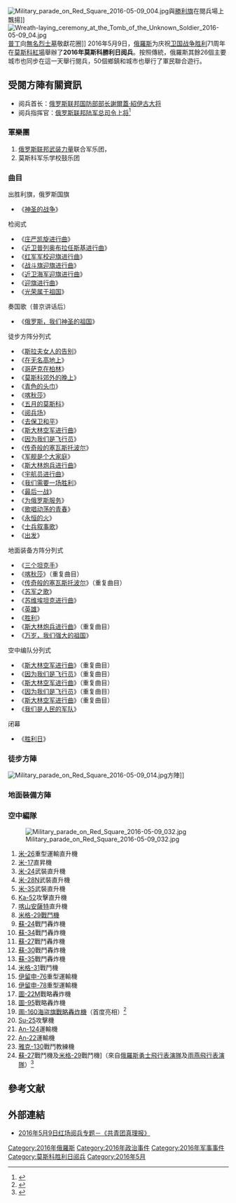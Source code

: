 {{expand|time=2016-05-24T04:16:28+00:00}}
{{NoteTA
|G1 = 地名
|G2 = People
|1 =zh-cn:信息;zh-tw:資訊;
|2 =zh-tw:普丁;zh-hk:普京;zh-cn:普京;
}}
{{Infobox recurring event
|Event_Name     = 2016年莫斯科勝利日阅兵
|图像     = 
|Caption  = 
|Leader         = [[俄罗斯总统|俄罗斯总统]]：[[弗拉基米尔·普京|弗拉基米尔·普京]]
|Master         = [[俄罗斯国防部长|俄罗斯国防部长]]：[[谢尔盖·绍伊古|谢尔盖·绍伊古]]
|founder_title  = 总指挥
|founder_name   = [[俄罗斯陆军|俄罗斯联邦陆军总司令]]：{{link-ru|奥列格·萨留科夫|Салюков, Олег Леонидович}}[[上将|上将]]
|Participants   = 特邀嘉宾、各国外宾与观礼群众
|country        = {{RUS}}
|Location       = [[莫斯科|莫斯科]][[紅場|紅場]]
|Date           = 2016年5月9日（[[勝利日_(5月9日)|卫国战争胜利]]）
|Result         = 
|URL            = 
}}
[[File:Military_parade_on_Red_Square_2016-05-09_004.jpg|thumb]]與[[勝利旗|勝利旗]]在閱兵場上飄揚]]
[[File:Wreath-laying_ceremony_at_the_Tomb_of_the_Unknown_Soldier_2016-05-09_04.jpg|thumb]][[普丁|普丁]]向[[無名烈士墓_(莫斯科)|無名烈士墓]]敬獻花圈]]
2016年5月9日，[[俄羅斯|俄羅斯]]为庆祝[[卫国战争胜利日|卫国战争胜利]]71周年在[[莫斯科|莫斯科]][[紅場|紅場]]舉辦了'''2016年莫斯科勝利日阅兵'''。按照傳統，俄羅斯其餘26個主要城市也同步在這一天舉行閱兵，50個鄉鎮和城市也舉行了軍民聯合遊行。

==受閱方陣有關資訊==
*阅兵首长：[[俄羅斯聯邦國防部|俄罗斯联邦国防部部长]][[謝爾蓋·紹伊古|謝爾蓋·紹伊古]][[大将|大将]]
*阅兵指挥官：[[俄罗斯陆军|俄罗斯联邦陆军总司令]]{{link-ru|奥列格·萨留科夫|Салюков, Олег Леонидович}}[[上将|上将]]<ref name="有关信息">{{cite web|url=http://mil.news.sina.com.cn/2015-05-09/1412830177.html|title=独家：俄红场阅兵地面方阵和空中编队出场顺序|date=2015年5月9日|work=新浪军事|accessdate=2015年5月10日|archive-date=2015年5月12日|archive-url=https://web.archive.org/web/20150512033318/http://mil.news.sina.com.cn/2015-05-09/1412830177.html|dead-url=no}}</ref>

===軍樂團===
#[[俄罗斯联邦武装力量|俄罗斯联邦武装力量]]联合军乐团，
#莫斯科军乐学校鼓乐团

===曲目===
; 出胜利旗，俄罗斯国旗
*《[[神圣的战争|神圣的战争]]》
; 检阅式
*《[[庄严凯旋进行曲|庄严凯旋进行曲]]》
*《[[近卫普列奥布拉任斯基进行曲|近卫普列奥布拉任斯基进行曲]]》
*《[[红军军校迎旗进行曲|红军军校迎旗进行曲]]》
*《[[战斗旗迎旗进行曲|战斗旗迎旗进行曲]]》
*《[[近卫海军迎旗进行曲|近卫海军迎旗进行曲]]》
*《[[迎旗进行曲|迎旗进行曲]]》
*《[[光荣属于祖国|光荣属于祖国]]》
; 奏国歌（普京讲话后）
*《[[俄罗斯，我们神圣的祖国|俄罗斯，我们神圣的祖国]]》
; 徒步方阵分列式
*《[[斯拉夫女人的告别|斯拉夫女人的告别]]》
*《[[在无名高地上|在无名高地上]]》
*《[[哥萨克在柏林|哥萨克在柏林]]》
*《[[莫斯科郊外的晚上|莫斯科郊外的晚上]]》
*《[[青色的头巾|青色的头巾]]》
*《[[喀秋莎|喀秋莎]]》
*《[[五月的莫斯科|五月的莫斯科]]》
*《[[阅兵场|阅兵场]]》
*《[[去保卫和平|去保卫和平]]》
*《[[斯大林空军进行曲|斯大林空军进行曲]]》
*《[[因为我们是飞行员|因为我们是飞行员]]》
*《[[传奇般的塞瓦斯托波尔|传奇般的塞瓦斯托波尔]]》
*《[[军舰是个大家庭|军舰是个大家庭]]》
*《[[斯大林炮兵进行曲|斯大林炮兵进行曲]]》
*《[[宇航员进行曲|宇航员进行曲]]》
*《[[我们需要一场胜利|我们需要一场胜利]]》
*《[[最后一战|最后一战]]》
*《[[为俄罗斯服务|为俄罗斯服务]]》
*《[[歌唱动荡的青春|歌唱动荡的青春]]》
*《[[永恒的火|永恒的火]]》
*《[[士兵叙事歌|士兵叙事歌]]》
*《[[出发|出发]]》
;地面装备方阵分列式
*《[[三个坦克手|三个坦克手]]》
*《[[喀秋莎|喀秋莎]]》（重复曲目）
*《[[传奇般的塞瓦斯托波尔|传奇般的塞瓦斯托波尔]]》（重复曲目）
*《[[苏军之歌|苏军之歌]]》
*《[[苏维埃坦克进行曲|苏维埃坦克进行曲]]》
*《[[英雄|英雄]]》
*《[[胜利|胜利]]》
*《[[斯大林炮兵进行曲|斯大林炮兵进行曲]]》（重复曲目）
*《[[万岁，我们强大的祖国|万岁，我们强大的祖国]]》
;空中编队分列式
*《[[斯大林空军进行曲|斯大林空军进行曲]]》（重复曲目）
*《[[因为我们是飞行员|因为我们是飞行员]]》（重复曲目）
*《[[斯大林空军进行曲|斯大林空军进行曲]]》（重复曲目）
*《[[因为我们是飞行员|因为我们是飞行员]]》（重复曲目）
*《[[斯大林空军进行曲|斯大林空军进行曲]]》（重复曲目）
*《[[我们是人民的军队|我们是人民的军队]]》
; 闭幕
*《[[胜利日|胜利日]]》

===徒步方陣===
[[File:Military_parade_on_Red_Square_2016-05-09_014.jpg|thumb]]方陣]]
{{空章節}}

===地面裝備方陣===
{{空章節}}

===空中編隊===
[[File:Military_parade_on_Red_Square_2016-05-09_032.jpg|thumb]]
# [[米-26|米-26]]重型運輸直升機
# [[米-17|米-17]]直昇機
# [[米-24|米-24]]武裝直升機
# [[米-28|米-28]]N武裝直升機
# [[米-35|米-35]]武裝直升機
# [[Ka-52|Ka-52]]攻擊直升機
# [[喀山安薩特|喀山安薩特]]直升機
# [[米格-29戰鬥機|米格-29戰鬥機]]
# [[蘇-24|蘇-24]]戰鬥轟炸機
# [[蘇-34|蘇-34]]戰鬥轟炸機
# [[蘇-27|蘇-27]]戰鬥轟炸機
# [[蘇-30|蘇-30]]戰鬥轟炸機
# [[蘇-35|蘇-35]]戰鬥轟炸機
# [[米格-31|米格-31]]戰鬥機
# [[伊留申-76|伊留申-76]]重型運輸機
# [[伊留申-78|伊留申-78]]重型運輸機
# [[圖-22M|圖-22M]]戰略轟炸機
# [[圖-95|圖-95]]戰略轟炸機
# [[圖-160海盜旗戰略轟炸機|圖-160海盜旗戰略轟炸機]]（首度亮相）<ref>{{cite web|url=http://www.janes.com/article/59508/modernised-strategic-bombers-to-debut-in-victory-day-parade-over-moscow|title=Modernised strategic bombers to debut in Victory Day parade over Moscow|publisher=|accessdate=2016-05-24|archive-date=2016-05-14|archive-url=https://web.archive.org/web/20160514005358/http://www.janes.com/article/59508/modernised-strategic-bombers-to-debut-in-victory-day-parade-over-moscow|dead-url=no}}</ref>
# [[Su-25|Su-25]]攻擊機
# [[An-124|An-124]]運輸機
# [[An-22|An-22]]運輸機
# [[雅克-130|雅克-130]]戰鬥教練機
# [[蘇-27|蘇-27]]戰鬥機及[[米格-29|米格-29]]戰鬥機]（來自[[俄羅斯勇士飛行表演隊|俄羅斯勇士飛行表演隊]]及[[雨燕飛行表演隊|雨燕飛行表演隊]]）<ref>{{cite web|url=http://sputniknews.com/videoclub/20160422/1038440979/aerobatic-teams-victory-parade-rehearsal.html|title=Russian Aces Prepare for Upcoming Victory Day Parade|author=Sputnik|date=22 April 2016|publisher=|accessdate=2016-05-24|archive-date=2016-05-13|archive-url=https://web.archive.org/web/20160513121834/http://sputniknews.com/videoclub/20160422/1038440979/aerobatic-teams-victory-parade-rehearsal.html|dead-url=no}}</ref>

==參考文献==
{{Reflist}}

== 外部連結 ==
{{Commonscat|2016 Moscow Victory Day Parade}}
* {{ru icon}} [https://web.archive.org/web/20170221113303/http://best.kp.ru/msk/parad-pobeda71/ 2016年5月9日红场阅兵专题－《共青团真理报》]

{{莫斯科胜利日阅兵}}

[[Category:2016年俄羅斯|Category:2016年俄羅斯]]
[[Category:2016年政治事件|Category:2016年政治事件]]
[[Category:2016年军事事件|Category:2016年军事事件]]
[[Category:莫斯科胜利日阅兵|Category:莫斯科胜利日阅兵]]
[[Category:2016年5月|Category:2016年5月]]